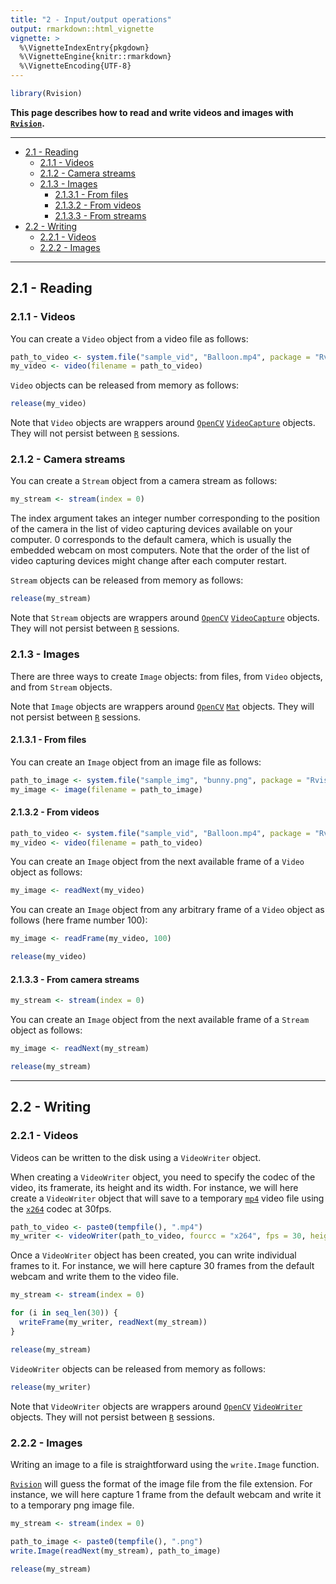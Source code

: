 ```yaml
---
title: "2 - Input/output operations"
output: rmarkdown::html_vignette
vignette: >
  %\VignetteIndexEntry{pkgdown}
  %\VignetteEngine{knitr::rmarkdown}
  %\VignetteEncoding{UTF-8}
---
```


```r
library(Rvision)
```

__This page describes how to read and write videos and images with 
[`Rvision`](https://github.com/swarm-lab/Rvision).__ 

---

+ [2.1 - Reading ](#reading)
    + [2.1.1 - Videos](#videos)
    + [2.1.2 - Camera streams](#camera-streams)
    + [2.1.3 - Images](#images)
        + [2.1.3.1 - From files](#from-files)
        + [2.1.3.2 - From videos](#from-videos)
        + [2.1.3.3 - From streams](#from-camera-streams)
+ [2.2 - Writing](#writing)
    + [2.2.1 - Videos](#videos-1)
    + [2.2.2 - Images](#images-1)

---

## 2.1 - Reading

### 2.1.1 - Videos

You can create a `Video` object from a video file as follows: 

```r
path_to_video <- system.file("sample_vid", "Balloon.mp4", package = "Rvision")
my_video <- video(filename = path_to_video)
```

`Video` objects can be released from memory as follows: 

```r
release(my_video)
```

Note that `Video` objects are wrappers around [`OpenCV`](http://opencv.org/)
[`VideoCapture`](https://docs.opencv.org/3.4.1/d8/dfe/classcv_1_1VideoCapture.html)
objects. They will not persist between [`R`](https://cran.r-project.org) sessions. 

### 2.1.2 - Camera streams

You can create a `Stream` object from a camera stream as follows: 

```r
my_stream <- stream(index = 0)
```

The index argument takes an integer number corresponding to the position of the 
camera in the list of video capturing devices available on your computer. 0 
corresponds to the default camera, which is usually the embedded webcam on most 
computers. Note that the order of the list of video capturing devices might 
change after each computer restart. 

`Stream` objects can be released from memory as follows: 

```r
release(my_stream)
```

Note that `Stream` objects are wrappers around [`OpenCV`](http://opencv.org/)
[`VideoCapture`](https://docs.opencv.org/3.4.1/d8/dfe/classcv_1_1VideoCapture.html)
objects. They will not persist between [`R`](https://cran.r-project.org) sessions. 

### 2.1.3 - Images

There are three ways to create `Image` objects: from files, from `Video` objects,
and from `Stream` objects. 

Note that `Image` objects are wrappers around [`OpenCV`](http://opencv.org/)
[`Mat`](https://docs.opencv.org/3.4.1/d3/d63/classcv_1_1Mat.html) objects. They 
will not persist between [`R`](https://cran.r-project.org) sessions.

#### 2.1.3.1 - From files

You can create an `Image` object from an image file as follows: 

```r
path_to_image <- system.file("sample_img", "bunny.png", package = "Rvision")
my_image <- image(filename = path_to_image)
```

#### 2.1.3.2 - From videos

```r
path_to_video <- system.file("sample_vid", "Balloon.mp4", package = "Rvision")
my_video <- video(filename = path_to_video)
```

You can create an `Image` object from the next available frame of a `Video` 
object as follows: 

```r
my_image <- readNext(my_video)
```

You can create an `Image` object from any arbitrary frame of a `Video` object as 
follows (here frame number 100):

```r
my_image <- readFrame(my_video, 100)
```

```r
release(my_video)
```

#### 2.1.3.3 - From camera streams

```r
my_stream <- stream(index = 0)
```

You can create an `Image` object from the next available frame of a `Stream` 
object as follows: 

```r
my_image <- readNext(my_stream)
```

```r
release(my_stream)
```

---

## 2.2 - Writing

### 2.2.1 - Videos

Videos can be written to the disk using a `VideoWriter` object. 

When creating a `VideoWriter` object, you need to specify the codec of the video, 
its framerate, its height and its width. For instance, we will here create a 
`VideoWriter` object that will save to a temporary [`mp4`](https://en.wikipedia.org/wiki/MPEG-4_Part_14) 
video file using the [`x264`](https://www.videolan.org/developers/x264.html) 
codec at 30fps. 

```r
path_to_video <- paste0(tempfile(), ".mp4")
my_writer <- videoWriter(path_to_video, fourcc = "x264", fps = 30, height = 720, width = 1280)
```

Once a `VideoWriter` object has been created, you can write individual frames to
it. For instance, we will here capture 30 frames from the default webcam and write
them to the video file. 

```r
my_stream <- stream(index = 0)
```

```r
for (i in seq_len(30)) {
  writeFrame(my_writer, readNext(my_stream))
}
```

```r
release(my_stream)
```

`VideoWriter` objects can be released from memory as follows: 

```r
release(my_writer)
```

Note that `VideoWriter` objects are wrappers around [`OpenCV`](http://opencv.org/)
[`VideoWriter`](https://docs.opencv.org/3.4.1/dd/d9e/classcv_1_1VideoWriter.html)
objects. They will not persist between [`R`](https://cran.r-project.org) sessions.

### 2.2.2 - Images

Writing an image to a file is straightforward using the `write.Image` function.

[`Rvision`](https://github.com/swarm-lab/Rvision) will guess the format of the 
image file from the file extension. For instance, we will here capture 1 frame 
from the default webcam and write it to a temporary png image file. 

```r
my_stream <- stream(index = 0)
```

```r
path_to_image <- paste0(tempfile(), ".png")
write.Image(readNext(my_stream), path_to_image)
```

```r
release(my_stream)
```



